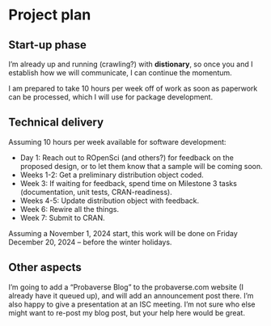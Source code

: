 # Project plan

## Start-up phase
<!--
Covering the planning phase, this section should provide a relatively detailed plan of how work will start on the project. This section is important because projects need to get up and running quickly.


 - [ ] Setting up collaboration platform inc. code for contributors etc.
 - [ ] Licence decisions
 - [ ] Reporting framework
-->

I'm already up and running (crawling?) with **distionary**, so once you and I establish how we will communicate, I can continue the momentum.

I am prepared to take 10 hours per week off of work as soon as paperwork can be processed, which I will use for package development. 

## Technical delivery
<!--
Covering the actual delivery of the project this section should provide at least a high-level the implementation. 

Including target dates is really important as you need to be committed and the ISC need to have a means of tracking delivery
-->

Assuming 10 hours per week available for software development:

- Day 1: Reach out to ROpenSci (and others?) for feedback on the proposed design, or to let them know that a sample will be coming soon.
- Weeks 1-2: Get a preliminary distribution object coded.
- Week 3: If waiting for feedback, spend time on Milestone 3 tasks (documentation, unit tests, CRAN-readiness).
- Weeks 4-5: Update distribution object with feedback.
- Week 6: Rewire all the things.
- Week 7: Submit to CRAN.

Assuming a November 1, 2024 start, this work will be done on Friday December 20, 2024 -- before the winter holidays.

## Other aspects
<!--
Covering non-technical activities like on-going publicity, paper preparation, discussion groups etc. that might be required to facilitate successful delivery of the project.

 - [ ] Announcement post
 - [ ] Delivery blog post
 - [ ] Twitter
 - [ ] UseR!
 - [ ] ISC meetings
-->

I'm going to add a "Probaverse Blog" to the probaverse.com website (I already have it queued up), and will add an announcement post there. I'm also happy to give a presentation at an ISC meeting. I'm not sure who else might want to re-post my blog post, but your help here would be great.
